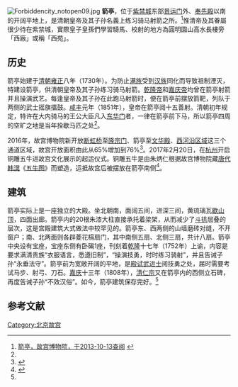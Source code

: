 [[File:Forbiddencity_notopen09.jpg|thumb]]
'''箭亭'''，位于[[紫禁城|紫禁城]]东部[[景运门|景运门]]外、[[奉先殿|奉先殿]]以南的开阔平地上，是清朝皇帝及其子孙名義上练习骑马射箭之所。<ref name=jianting>[http://www.dpm.org.cn/www_oldweb/China/phoweb/BuildingPage/7/B3024.htm 箭亭，故宫博物院，于2013-10-13查阅] {{webarchive|url=https://web.archive.org/web/20150923223839/http://www.dpm.org.cn/www_oldweb/China/phoweb/BuildingPage/7/B3024.htm |date=2015-09-23 }}</ref>惟清帝及其眷屬很少待在紫禁城，實際皇子皇孫們學習騎馬、校射的地方為圓明園山高水長樓旁「西廠」或稱「西苑」。

==历史==
箭亭始建于[[清朝|清朝]][[雍正|雍正]]八年（1730年）。为防止[[满族|满族]]受到[[汉族|汉族]]同化而导致祖制湮灭，特建设箭亭，供清朝皇帝及其子孙练习骑马射箭。[[乾隆帝|乾隆帝]]和[[嘉庆帝|嘉庆帝]]均曾在箭亭射箭并且操演武艺。每逢皇帝及其子孙在此跑马射箭时，便在箭亭前摆放箭靶，列队于两侧的武士摇旗擂鼓。[[咸丰|咸丰]]元年（1851年），皇帝在箭亭阅十五善射。清朝初年规定，特许在大内骑马的王公大臣凡入[[东华门|东华门]]者，一律在箭亭前下马，所以箭亭四周的空旷之地是当年拴歇马匹之处<ref name=jianting/>。

2016年，故宫博物院新开放[[断虹桥|断虹桥]]至[[隆宗门|隆宗门]]、箭亭至[[文华殿|文华殿]]、[[故宫文物医院|西河沿区域]]这三个通道区域，故宫开放面积由此从65%增加到76%<ref>{{Cite web |url = http://news.163.com/16/0627/01/BQHI2TFO00014AED.html |title = 故宫年内开放冰库、箭亭、西河沿三大通道 |author =  |date = 2016-06-27 |publisher = 网易 |language =  |accessdate =  |quote =  }}{{Dead link|date=2020年1月 |bot=InternetArchiveBot |fix-attempted=yes }}</ref>。2017年2月20日，在[[杭州|杭州]]开启铜雕五牛进故宫文化展示的起运仪式。铜雕五牛是由朱炳仁根据故宫博物院藏[[唐代|唐代]][[韩滉|韩滉]]《[[五牛图|五牛图]]》而塑造，运抵故宫后被摆放在箭亭南侧<ref>{{Cite web |url = http://news.ifeng.com/a/20170221/50715033_0.shtml |title = 唐传世名画《五牛图》立体“复活” 铜雕五牛进故宫展示 |author =  |date = 2017-02-21 |publisher = 凤凰网 |language =  |accessdate =  |quote =  }}</ref>。

==建筑==
箭亭实际上是一座独立的大殿。坐北朝南，面阔五间，进深三间，黄琉璃瓦[[歇山顶|歇山顶]]，四面出廊。箭亭内的20根朱漆大柱直接承托着梁架，从而减少了[[斗拱|斗拱]]层叠的层次，这是宫殿建筑大式做法中较罕见的。箭亭东、西两侧的山墙磨砖对缝，不开窗户；南、北两面则各辟菱花槅扇门，其中南侧五扇、北侧三扇，共计八扇。箭亭中央设有宝座，宝座东侧有卧碣1座，刊刻着[[乾隆|乾隆]]十七年（1752年）上谕，内容是要求满清贵族“衣服语言，悉遵旧制”，“操演技勇，时时练习骑射”，并且告诫子孙“永垂法守”。箭亭前为宽敞开阔的平地，是[[殿试|殿试]][[武进士|武进士]]阅技勇之处，届时需要考试马步、射弓、刀石。[[嘉庆|嘉庆]]十三年（1808年），[[清仁宗|清仁宗]]又在箭亭内的西侧立石碑，再度告诫子孙“不效汉俗”。如今，箭亭建筑保存完好。<ref name=jianting/>

==参考文献==
{{reflist}}

{{Geographic Location
|西北 = [[景运门|景运门]]
|北 = [[奉先殿|奉先殿]]
|東北 =[[宁寿宫|宁寿宫]]<br>[[戏衣库_(北京故宫)|戏衣库]]
|西 = 
|中央 = <BIG>'''箭亭'''</BIG>
|東 = 
|西南 =[[左翼门|左翼门]]
|南 = （[[新左门|新左门]]旧址）
|東南 =[[御茶膳房|御茶膳房]]
}}

[[Category:北京故宫|Category:北京故宫]]